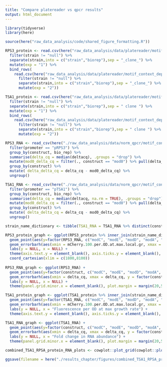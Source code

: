 ```yaml
---
title: "Compare platereader vs qpcr results"
output: html_document
---
```



```r
library(tidyverse)
library(here)

source(here("raw_data_analysis/code/shared_figure_formatting.R"))

RPS3_protein <- read.csv(here("raw_data_analysis/data/platereader/motif_context_dependence/pRPS3-mCh-tRPS3/refurbished_platereader_20200912-tRPS3mod200/refurb_fluorescence_per_od_200bp_pRPS3_tRPS3_n2.csv")) %>%
  filter(strain != "null") %>%
  separate(strain,into = c("strain","biorep"),sep = "_clone_") %>%
  mutate(exp = "1") %>% 
  bind_rows(
    read.csv(here("raw_data_analysis/data/platereader/motif_context_dependence/pRPS3-mCh-tRPS3/refurbished_platereader_20200924-tRPS3mod200/refurb_fluorescence_per_od_200bp_pRPS3_tRPS3_n4.csv")) %>%
      filter(strain != "null") %>%
      separate(strain,into = c("strain","biorep"),sep = "_clone_") %>%
      mutate(exp = "2"))

TSA1_protein <- read.csv(here("raw_data_analysis/data/platereader/motif_context_dependence/pTSA1-mCh-tTSA1/20201028_pTSA1_tTSA1_n1/fluorescence_per_od_exp_rep_1_fixed_old_platereader.csv")) %>%
  filter(strain != "null") %>%
  separate(strain,into = c("strain","biorep"),sep = " clone ") %>%
  mutate(exp = "1") %>% 
  bind_rows(
    read.csv(here("raw_data_analysis/data/platereader/motif_context_dependence/pTSA1-mCh-tTSA1/20201104_pTSA1_tTSA1_n2/fluorescence_per_od_exp_rep_2_fixed_old_platereader.csv")) %>%
      filter(strain != "null") %>%
      separate(strain,into = c("strain","biorep"),sep = " clone ") %>%
      mutate(exp = "2"))

RPS3_RNA <- read_csv(here("./raw_data_analysis/data/norm_qpcr/motif_context_dependence/pRPS3_pPGK1_pSRO9_tRPS3_deltacq_platesnorm_summarise.csv")) %>%
  filter(promoter == "pRPS3") %>%
  group_by(construct, bio_rep) %>%
  summarise(delta_cq = median(deltacq), .groups = "drop") %>%
  mutate(mod0_delta_cq = filter(., construct == "mod0") %>% pull(delta_cq) %>% mean()) %>%
  group_by(construct) %>%
  mutate( delta_delta_cq = delta_cq - mod0_delta_cq) %>%
  ungroup()

TSA1_RNA <- read_csv(here("./raw_data_analysis/data/norm_qpcr/motif_context_dependence/pTSA1_pPGK1_pSRO9_tTSA1_deltacq_platesnorm_summarise.csv")) %>%
  filter(promoter == "pTSA1") %>%
  group_by(construct, bio_rep) %>%
  summarise(delta_cq = median(deltacq, na.rm = TRUE), .groups = "drop") %>%
  mutate(mod0_delta_cq = filter(., construct == "mod0") %>% pull(delta_cq) %>% mean()) %>%
  group_by(construct) %>%
  mutate( delta_delta_cq = delta_cq - mod0_delta_cq) %>%
  ungroup()

strain_name_dictionary <- tibble(TSA1_RNA = TSA1_RNA %>% distinct(construct) %>% pull(construct), RPS3_RNA = RPS3_RNA %>% distinct(construct) %>% pull(construct), RPS3_protein = RPS3_protein %>% filter(strain != "POT1-ccdB") %>% distinct(strain) %>% pull(strain), TSA1_protein = c("tTSA1-200bp-mod0", "tTSA1-200bp-modA", "tTSA1-200bp-modB", "tTSA1-200bp-modC", "tTSA1-200bp-modD", "tTSA1-200bp-modE", "tTSA1-WT-200bp"))
```

```r
RPS3_protein_graph <- ggplot(RPS3_protein %>% inner_join(strain_name_dictionary, by = c("strain" = "RPS3_protein"))) +
  geom_point(aes(y=factor(RPS3_RNA, c("modC", "modE", "modD", "modA", "modB", "mod0", "WT")), x = mCherry.100.per.OD.at.max.local.gr, colour = RPS3_RNA), show.legend = FALSE, alpha = 0.5)  +
  geom_errorbarh(aes(xmin = mCherry.100.per.OD.at.max.local.gr, xmax = mCherry.100.per.OD.at.max.local.gr, y = factor(RPS3_RNA, c("modC", "modE", "modD", "modA", "modB", "mod0", "WT")), colour = RPS3_RNA), RPS3_protein %>% inner_join(strain_name_dictionary, by = c("strain" = "RPS3_protein")) %>% group_by(RPS3_RNA) %>% summarise(mCherry.100.per.OD.at.max.local.gr = mean(mCherry.100.per.OD.at.max.local.gr)), show.legend = FALSE) +
  labs(y = NULL, x = NULL) +
  theme(axis.text.y = element_blank(), axis.ticks.y = element_blank(), plot.margin = margin(20,5,5,5)) +
  coord_cartesian(xlim = c(1800,8100))
 
RPS3_RNA_graph <- ggplot(RPS3_RNA) +
  geom_point(aes(y=factor(construct, c("modC", "modE", "modD", "modA", "modB", "mod0", "WT")), x = 2^-delta_cq, colour = construct), show.legend = FALSE, alpha = 0.5) +
  geom_errorbarh(aes(xmin = delta_cq, xmax = delta_cq, y = factor(construct, c("modC", "modE", "modD", "modA", "modB", "mod0", "WT")), colour = construct), RPS3_RNA %>% group_by(construct) %>% summarise(delta_cq = mean(2^-delta_cq)), show.legend = FALSE) +
  labs(y = NULL, x = NULL) +
  theme(panel.grid.minor.x = element_blank(), plot.margin = margin(20,5,5,5))

TSA1_protein_graph <- ggplot(TSA1_protein %>% inner_join(strain_name_dictionary, by = c("strain" = "TSA1_protein"))) +
  geom_point(aes(y=factor(TSA1_RNA, c("modC", "modE", "modD", "modA", "modB", "mod0", "WT")), x = mCherry.100.per.OD.at.max.local.gr, colour = TSA1_RNA), show.legend = FALSE, alpha = 0.5) +
  geom_errorbarh(aes(xmin = mCherry.100.per.OD.at.max.local.gr, xmax = mCherry.100.per.OD.at.max.local.gr, y = factor(TSA1_RNA, c("modC", "modE", "modD", "modA", "modB", "mod0", "WT")), colour = TSA1_RNA), TSA1_protein %>% inner_join(strain_name_dictionary, by = c("strain" = "TSA1_protein")) %>% group_by(TSA1_RNA) %>% summarise(mCherry.100.per.OD.at.max.local.gr = mean(mCherry.100.per.OD.at.max.local.gr)), show.legend = FALSE) +
  labs(y = NULL, x = "Fluorescence per OD at max growth rate") +
  theme(axis.text.y = element_blank(), axis.ticks.y = element_blank(), plot.margin = margin(20,5,5,5))

TSA1_RNA_graph <- ggplot(TSA1_RNA) +
  geom_point(aes(y=factor(construct, c("modC", "modE", "modD", "modA", "modB", "mod0", "WT")), x = 2^-delta_cq, colour = construct), show.legend = FALSE, alpha = 0.5) +
  geom_errorbarh(aes(xmin = delta_cq, xmax = delta_cq, y = factor(construct, c("modC", "modE", "modD", "modA", "modB", "mod0", "WT")), colour = construct), TSA1_RNA %>% group_by(construct) %>% summarise(delta_cq = mean(2^-delta_cq)), show.legend = FALSE) + 
  labs(y = NULL, x = "Fold change in RNA abundance") +
  theme(panel.grid.minor.x = element_blank(), plot.margin = margin(20,5,5,5))

combined_TSA1_RPSA_protein_RNA_plots <- cowplot::plot_grid(cowplot::plot_grid(RPS3_RNA_graph, RPS3_protein_graph),cowplot::plot_grid(TSA1_RNA_graph, TSA1_protein_graph), labels = c("RPS3", "TSA1"), ncol = 1)

ggsave(filename = here("./results_chapter/figures/combined_TSA1_RPSA_protein_RNA_plot.png"), combined_TSA1_RPSA_protein_RNA_plots, width = 12, height = 9)
```
